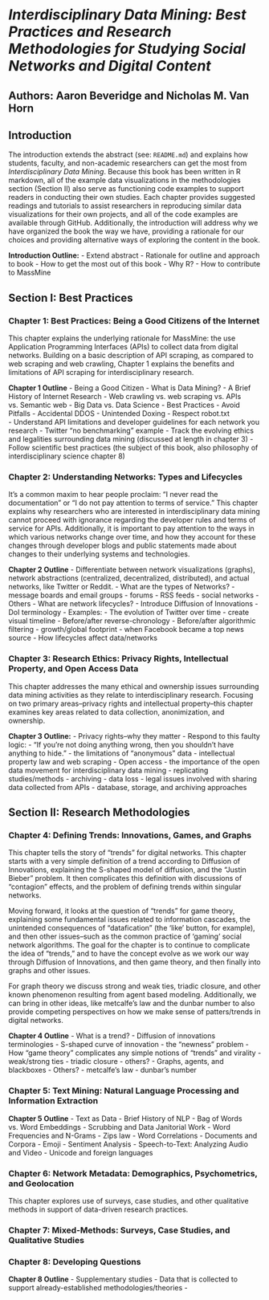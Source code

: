 # *Interdisciplinary Data Mining: Best Practices and Research Methodologies for Studying Social Networks and Digital Content*

## Authors: Aaron Beveridge and Nicholas M. Van Horn

## Introduction
The introduction extends the abstract (see: `README.md`) and explains how students, faculty, and non-academic researchers can get the most from *Interdisciplinary Data Mining*. Because this book has been written in R markdown, all of the example data visualizations in the methodologies section (Section II) also serve as functioning code examples to support readers in conducting their own studies. Each chapter provides suggested readings and tutorials to assist researchers in reproducing similar data visualizations for their own projects, and all of the code examples are available through GitHub. Additionally, the introduction will address why we have organized the book the way we have, providing a rationale for our choices and providing alternative ways of exploring the content in the book.

**Introduction Outline:**
- Extend abstract
- Rationale for outline and approach to book
- How to get the most out of this book
- Why R?
- How to contribute to MassMine

## Section I: Best Practices
### Chapter 1: Best Practices: Being a Good Citizens of the Internet
This chapter explains the underlying rationale for MassMine: the use Application Programming Interfaces (APIs) to collect data from digital networks. Building on a basic description of API scraping, as compared to web scraping and web crawling, Chapter 1 explains the benefits and
limitations of API scraping for interdisciplinary research.

**Chapter 1 Outline**
- Being a Good Citizen
- What is Data Mining?
  - A Brief History of Internet Research
  - Web crawling vs. web scraping vs. APIs vs. Semantic web
  - Big Data vs. Data Science
- Best Practices
  - Avoid Pitfalls
    - Accidental DDOS
    - Unintended Doxing
  - Respect robot.txt   
  - Understand API limitations and developer guidelines for each network you research
    - Twitter "no benchmarking" example
  - Track the evolving ethics and legalities surrounding data mining (discussed at length in chapter 3)
- Follow scientific best practices (the subject of this book, also philosophy of interdisciplinary science chapter 8)

### Chapter 2: Understanding Networks: Types and Lifecycles
It's a common maxim to hear people proclaim: "I never read the documentation" or "I do not pay attention to terms of service." This chapter explains why researchers who are interested in interdisciplinary data mining cannot proceed with ignorance regarding the developer rules and terms of service for APIs. Additionally, it is important to pay attention to the ways in which various networks change over time, and how they account for these changes through developer blogs and public statements made about changes to their underlying systems and technologies.

**Chapter 2 Outline**
- Differentiate between network visualizations (graphs), network abstractions (centralized, decentralized, distributed), and actual networks, like Twitter or Reddit.
- What are the types of Networks?
  - message boards and email groups
  - forums
  - RSS feeds
  - social networks
  - Others
- What are network lifecycles?
  - Introduce Diffusion of Innovations
    - DoI terminology
  - Examples:
    - The evolution of Twitter over time
      - create visual timeline
        - Before/after reverse-chronology
        - Before/after algorithmic filtering
        - growth/global footprint
        - when Facebook became a top news source
  - How lifecycles affect data/networks

### Chapter 3: Research Ethics: Privacy Rights, Intellectual Property, and Open Access Data
This chapter addresses the many ethical and ownership issues surrounding data mining activities as they relate to interdisciplinary research. Focusing on two primary areas--privacy rights and intellectual property--this chapter examines key areas related to data collection, anonimization, and ownership.

**Chapter 3 Outline:**
- Privacy rights--why they matter
  - Respond to this faulty logic:
    - "If you're not doing anything wrong, then you shouldn't have anything to hide."
- the limitations of "anonymous" data
- intellectual property law and web scraping
- Open access
  - the importance of the open data movement for interdisciplinary data mining
    - replicating studies/methods
    - archiving
    - data loss
  - legal issues involved with sharing data collected from APIs
  - database, storage, and archiving approaches

## Section II: Research Methodologies

### Chapter 4: Defining Trends: Innovations, Games, and Graphs
This chapter tells the story of "trends" for digital networks. This chapter starts with a very simple definition of a trend according to Diffusion of Innovations, explaining the S-shaped model of diffusion, and the "Justin Bieber" problem. It then complicates this definition with discussions of "contagion" effects, and the problem of defining trends within singular networks.

Moving forward, it looks at the question of "trends" for game theory, explaining some fundamental issues related to information cascades, the unintended consequences of "datafication" (the 'like' button, for example), and then other issues--such as the common practice of 'gaming' social network algorithms. The goal for the chapter is to continue to complicate the idea of "trends," and to have the concept evolve as we work our way through Diffusion of Innovations, and then game theory, and then finally into graphs and other issues.

For graph theory we discuss strong and weak ties, triadic closure, and other known phenomenon resulting from agent based modeling. Additionally, we can bring in other ideas, like metcalfe's law and the dunbar number to also provide competing perspectives on how we make sense of patters/trends in digital networks.

**Chapter 4 Outline**
- What is a trend?
  - Diffusion of innovations terminologies
  - S-shaped curve of innovation
  - the "newness" problem
- How "game theory" complicates any simple notions of "trends" and virality
  - weak/strong ties
  - triadic closure
  - others?
- Graphs, agents, and blackboxes
- Others?
  - metcalfe's law
  - dunbar's number

### Chapter 5: Text Mining: Natural Language Processing and Information Extraction

**Chapter 5 Outline**
- Text as Data
  - Brief History of NLP
  - Bag of Words vs. Word Embeddings
  - Scrubbing and Data Janitorial Work
  - Word Frequencies and N-Grams
    - Zips law
  - Word Correlations
- Documents and Corpora
- Emoji
- Sentiment Analysis
- Speech-to-Text: Analyzing Audio and Video
- Unicode and foreign languages

### Chapter 6: Network Metadata: Demographics, Psychometrics, and Geolocation
This chapter explores use of surveys, case studies, and other qualitative methods in support of data-driven research practices.

### Chapter 7: Mixed-Methods: Surveys, Case Studies, and Qualitative Studies

### Chapter 8: Developing Questions 
**Chapter 8 Outline**
- Supplementary studies
  - Data that is collected to support already-established methodologies/theories
-
